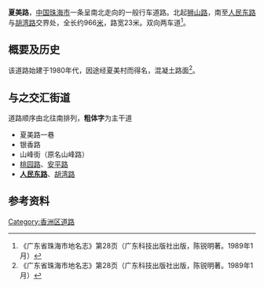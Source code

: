 {{Infobox China Road
|路牌类型=Zhuhai (Green)
|中文道路名称=夏　美　路
|方向=南北
|道路名称拼音=XIAMEI LU
|图片=Xiamei Lu.JPG
|图片说明=
|道路属性=一般道路
|道路总长度=0.97
|车速限制=40
|行车线数量=双向2[[車道|車道]]
|所在地区=[[珠海市|珠海市]][[香洲區|香洲區]]
|起点=[[狮山路_(珠海)|狮山路]]
|终点=[[人民路_(珠海)|人民东路]]与[[胡湾路|胡湾路]]交界
|路段主要建筑=夏美大厦<br>南厦丰泽园<br>香洲区第四小学
}}
'''夏美路'''，[[中国|中国]][[珠海市|珠海市]]一条呈南北走向的一般行车道路。北起[[狮山路_(珠海)|狮山路]]，南至[[人民路_(珠海)|人民东路]]与[[胡湾路|胡湾路]]交界处，全长约966[[米_(单位)|米]]，路宽23米。双向两车道<ref name="dm">《广东省珠海市地名志》第28页（广东科技出版社出版，陈锐明著。1989年1月）</ref>。

== 概要及历史 ==
该道路始建于1980年代，因途经夏美村而得名，混凝土路面<ref name="dm">《广东省珠海市地名志》第28页（广东科技出版社出版，陈锐明著。1989年1月）</ref>。

== 与之交汇街道 ==
道路顺序由北往南排列，'''粗体字'''为主干道
* 夏美路一巷
* 银香路
* 山峰街（原名山峰路）
* [[桃园路|桃园路]]、[[安平路_(珠海)|安平路]]
*'''[[人民路_(珠海)|人民东路]]'''、[[胡湾路|胡湾路]]

== 参考资料 ==
{{reflist}}

{{珠海主要道路}}
[[Category:香洲区道路|Category:香洲区道路]]
{{道路小作品}}